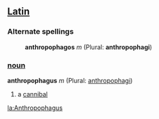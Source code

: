 ==[[Latin]]==
===Alternate spellings===
:'''anthropophagos''' ''m'' (Plural: '''anthropophagi''')
===[[noun]]===
'''anthropophagus''' ''m'' (Plural: [[anthropophagi]])

#a [[cannibal]]

[[la:Anthropophagus]]